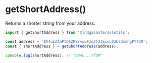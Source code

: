 # getShortAddress()

Returns a shorter string from your address.

```typescript
import { getShortAddress } from '@lndgalante/solutils';

const address = 'BV4uLAAaPtQSZRYrvwvFzn2fJJkinLQJb73mnhgPYfDM';
const { shortAddress } = getShortAddress(address);

console.log(shortAddress); // "BV4u...YfDM"
```

